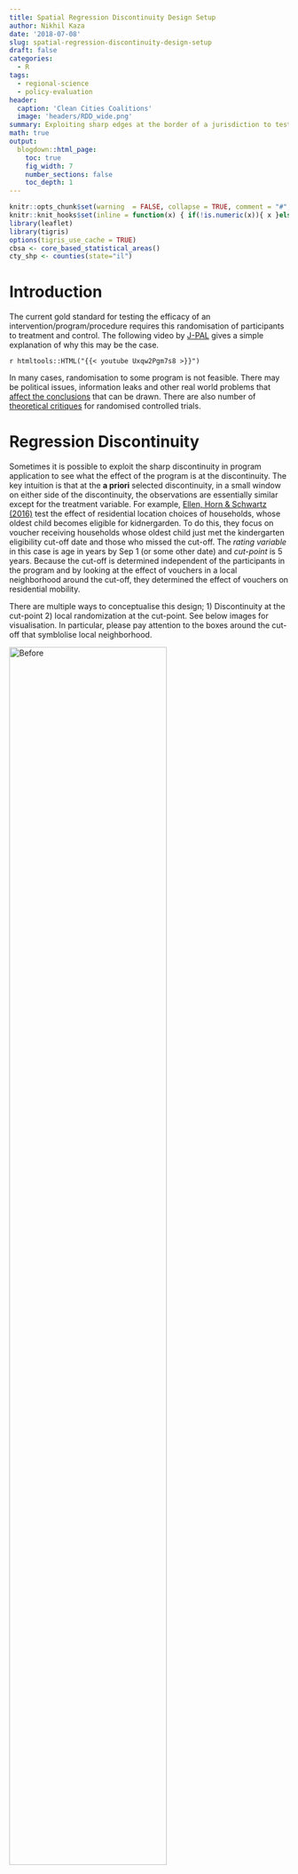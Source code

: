 ```yaml
---
title: Spatial Regression Discontinuity Design Setup
author: Nikhil Kaza
date: '2018-07-08'
slug: spatial-regression-discontinuity-design-setup
draft: false
categories:
  - R
tags:
  - regional-science
  - policy-evaluation
header:
  caption: 'Clean Cities Coalitions'
  image: 'headers/RDD_wide.png'
summary: Exploiting sharp edges at the border of a jurisdiction to test the effect of a program/policy.
math: true
output:
  blogdown::html_page:
    toc: true
    fig_width: 7
    number_sections: false
    toc_depth: 1
---
```



```r
knitr::opts_chunk$set(warning  = FALSE, collapse = TRUE, comment = "#", message = FALSE, progress = FALSE)
knitr::knit_hooks$set(inline = function(x) { if(!is.numeric(x)){ x }else{ prettyNum(round(x,2), big.mark=",") } })
library(leaflet)
library(tigris)
options(tigris_use_cache = TRUE)
cbsa <- core_based_statistical_areas()
cty_shp <- counties(state="il")
```

# Introduction
 
The current gold standard for testing the efficacy of an intervention/program/procedure requires this randomisation of participants to treatment and control. The following video by [J-PAL](https://www.povertyactionlab.org/) gives a simple explanation of why this may be the case.



`r htmltools::HTML("{{< youtube Uxqw2Pgm7s8 >}}")`


In many cases, randomisation to some program is not feasible. There may be political issues, information leaks and other real world problems that [affect the conclusions]( http://www.nber.org/papers/t0295) that can be drawn. There are also number of [theoretical critiques](https://doi.org/10.1016/j.socscimed.2017.12.005) for randomised controlled trials.


# Regression Discontinuity

Sometimes it is possible to exploit the sharp discontinuity in program application to see what the effect of the program is at the discontinuity. The key intuition is that at the **a priori** selected discontinuity, in a small window on either side of the discontinuity, the observations are essentially similar except for the treatment variable. For example, [Ellen, Horn & Schwartz (2016)](http://dx.doi.org/10.1002/pam.21929) test the effect of residential location choices of households,  whose oldest child becomes eligible for kidnergarden. To do this, they focus on voucher receiving households whose oldest child just met the kindergarten eligibility cut-off date and those who missed the cut-off. The *rating variable* in this case is age in years by Sep 1 (or some other date) and *cut-point* is 5 years. Because the cut-off is determined independent of the participants in the program and by looking at the effect of vouchers in a local neighborhood around the cut-off, they determined the effect of vouchers on residential mobility. 

There are multiple ways to conceptualise this design; 1) Discontinuity at the cut-point 2) local randomization at the cut-point. See below images for visualisation. In particular, please pay attention to the boxes around the cut-off that symblolise local neighborhood.

![Before](/post/2018-07-08-spatial-regression-discontinuity-design-setup_files/RDD_before.png){width=75%} ![After](/post/2018-07-08-spatial-regression-discontinuity-design-setup_files/RDD_after.png){width=75%}
*Images adapted from [Jacob et. al (2012)](https://www.mdrc.org/sites/default/files/RDD%20Guide_Full%20rev%202016_0.pdf)*


# Spatial Regression Discontinuity

It is relatively straightforward to construct a regression discontinuity when the rating variable is on a real line and cut-point is a point on that line, due to fact that real numbers is a [totally ordered set](http://mathworld.wolfram.com/TotallyOrderedSet.html), in particular, the comparability property w.r.t. $\lt$ holds. However, it is often the case that the discontinuity is a spatial one.

For example, a subsidy for rooftop solar is implemented by a city within its jurisdiction, and we want to test if the subsidy increased the adoption of rooftop solar. The  idea is parcels and households on both sides of the edge of the jurisdictions are similar and the key difference is the eligibility to the subsidy and therefore comparing the adoption rates among those households will help us identify if the subsidy has any effect.

Another example could be the effect of minimum wage regulation on employment levels as studied by [Dube, Lester and Reich (2010)](https://doi.org/10.1162/REST_a_00039). They do not employ a regression discontinuity design,  but a matching design, but the intuition is still applicable. Counties at the state borders are likely to be similar and state policy on minimum wage is the only differentiator and differences in employment trends among these subset of counties (at the border) are an estimate of whether minimum wage policies reduce employment levels or not.

Similar design for testing the effect of Clean Cities Coalition (CCC) program on air quality and number of alternative fueling stations in counties within and outside the coalition boundaries can be found in  [Qiu and Kaza (2016)](http://doi.og/10.1016/j.scitotenv.2016.11.119). In this study, we not only use the spatial discontinuity of the boundaries but also the temporal discontinuity of when the CCC came into existence. 

![Illustration of research design in [Qiu & Kaza (2016)](http://doi.og/10.1016/j.scitotenv.2016.11.119)](/post/2018-07-08-spatial-regression-discontinuity-design-setup_files/1-s2.0-S0048969716325736-gr2_lrg.jpg){width=600px}

There are some key differences between standard regression discontinuity and the spatial version. Please see [Keele and Titiunik (2015)](http://doi.og/10.1093/pan/mpu014). They are 1) different measures of distance from the cutoffs may require different identification assumptions 2) Compound treatments 3) Boundary points at the cut-off have different interpretation.

For the most part, I am going to ignore these differences in this post for the sake of illustration. In particular, when polygonal entities (instead of points) are the observations of interest, many of the differences are not that important.



# Identifying relevant observations on either side of the spatial discontinuity.

Let us assume that we have a discontinuity at the edge of the metropolitan statistical areas. For the purposes of illustration, I am going to download CBSA and county shapefiles from Census using `tigris` package. I am going to restrict my attention to Illinois for the sake of exposition.

```r
cbsa <- core_based_statistical_areas()
cty_shp <- counties(state="il")
```

```r
library(rgeos)
msa <- cbsa[cbsa$LSAD=="M1",] # Restrict attention only to Metro areas, ignore Micro
msa_IL <- msa[gCentroid(cty_shp, byid=T),] # Select metros that are in IL. 
```
{{% alert warning %}}
If we used the **"["** method using a polygon instead of points it selects MSAs that are also outside IL but are adjacent to IL county boundary files. It does not matter for the illustration, but may be problematic for other work. Hence we are keeping only those MSAs where the IL county centroids are in a MSA.
{{% /alert %}}

There are `r nrow(cty_shp)` counties in IL. 
```r
library(leaflet)

m <-  leaflet(cty_shp) %>%
    addProviderTiles(providers$Stamen.TonerLite, group = "Basemap",
                   options = providerTileOptions(minZoom = 4, maxZoom = 10)) %>%
   addProviderTiles(providers$Stamen.TonerLines, group = "Basemap",
                    options = providerTileOptions(minZoom = 4, maxZoom = 10)) %>%
       addPolygons(color = "gray", weight = 1, smoothFactor = 0.5,
              opacity = .75, fillOpacity = 0.5,
             fillColor = 'white',
              highlightOptions = highlightOptions(color = "blue", weight = 2, bringToFront = TRUE),
             label = cty_shp@data$NAME,
             labelOptions = labelOptions(
               style = list("font-weight" = "normal", padding = "3px 8px"),
               textsize = "15px",
               direction = "auto"),
             group = "Counties"
             ) %>%
          addPolygons(data = msa_IL, color = "black", weight = 2, smoothFactor = 0.5,
              opacity = .75, fillOpacity = 0.5,
             fillColor = 'red',
              highlightOptions = highlightOptions(color = "green", weight = 2, bringToFront = TRUE),
             label = msa_IL@data$NAME,
             labelOptions = labelOptions(
               style = list("font-weight" = "normal", padding = "3px 8px"),
               textsize = "15px",
               direction = "auto"),
             group = "MSA"
             ) %>%
  addLayersControl(
    overlayGroups = c("MSA", "Counties", 'Basemap'),
    options = layersControlOptions(collapsed = FALSE)
      )
  
m
```

Before running any topology operations, it is always a good idea to check to see if the geometry is valid (e.g. no self-intersections etc.)

```r
cty_shp[!gIsValid(cty_shp, byid = TRUE),]
```
Since this returns an empty list, lets proceed to extract all the counties within the MSA and outside MSA and use the TOUCHES relationship with the MSA boundary to extract counties within and outside the MSA. Note the > 0, for the reason that counties can be adjacent to many MSA boundaries.

```r
msa_ctyID <- cty_shp$CBSAFP %in% msa_IL$CBSAFP
msa_cty <- cty_shp[msa_ctyID,]
nonmsa_cty <- cty_shp[!msa_ctyID,]
treat_cty <- msa_cty[colSums(gTouches(msa_cty, gBoundary(msa_IL, byid=T), byid = T)) > 0,]
cntrl_cty <- nonmsa_cty[colSums(gTouches(nonmsa_cty, gBoundary(msa_IL, byid=T), byid = T)) > 0,]

```

Here is a visual representation.

```r
library(RColorBrewer)
pal <- brewer.pal(3, 'Dark2' )

m2 <-  leaflet(cty_shp) %>%
    addProviderTiles(providers$Stamen.TonerLite, group = "Basemap",
                   options = providerTileOptions(minZoom = 4, maxZoom = 10)) %>%
          addPolygons(data = msa_IL, color = "black", weight = 3, smoothFactor = 0.5,
              opacity = .75, fillOpacity = 0.1,
             fillColor = 'white',
              highlightOptions = highlightOptions(color = "green", weight = 2, bringToFront = TRUE),
             label = msa_IL@data$NAME,
             labelOptions = labelOptions(
               style = list("font-weight" = "normal", padding = "3px 8px"),
               textsize = "15px",
               direction = "auto"),
             group = "MSA"
             ) %>%
          addPolygons(data = treat_cty, color = "black", weight = 1, smoothFactor = 0.5,
              opacity = .75, fillOpacity = 0.8,
             fillColor = pal[1],
              highlightOptions = highlightOptions(color = "yellow", weight = 4, bringToFront = TRUE),
             group = "Treatment"
             ) %>%
            addPolygons(data = cntrl_cty, color = "black", weight = 1, smoothFactor = 0.5,
              opacity = .75, fillOpacity = 0.8,
             fillColor = pal[2],
              highlightOptions = highlightOptions(color = "yellow", weight = 4, bringToFront = TRUE),
             group = "Control"
             ) %>%
           addPolygons(data= cty_shp, color = "gray", weight = 1, smoothFactor = 0.5,
              opacity = .75, fillOpacity = 0.1,
             fillColor = 'gray',
              highlightOptions = highlightOptions(color = "blue", weight = 2, bringToFront = TRUE),
             label = cty_shp@data$NAME,
             labelOptions = labelOptions(
               style = list("font-weight" = "normal", padding = "3px 8px"),
               textsize = "15px",
               direction = "auto"),
             group = "Counties"
             )%>%
  addLayersControl(
    overlayGroups = c("Treatment", 'Control', "MSA", "Basemap"),
    options = layersControlOptions(collapsed = FALSE)
      )
  
m2
```

Note how Kane and Dupage counties, near Chicago are not part of the treatment. Nor are Clark and Cumberland near Terra Haute, IN. It looks like we have acheived the right results.

Now that treatment and control groups are formulated at the spatial discontinuity boundary, standard techniques will then be followed to estimate the local treatment effect.

A major point to note, however, is the distinction between what is considered 'local' around the cutoff in RDD. In the standard case, the local is defined as a neighborhood based on the distance to the rating variable, i.e. rectangle around the cut-off. In the spatial case, the local is defined as any region that is on either side of the discontinuity (at least in this case). In some senses, Touches criterion is also a 'distance' metric, if we were to reimagine the regions as network nodes, where two nodes are connected by a link, if they are contigous. The network distance threshold is then 1. One could also imagine a different neighborhood around the discontinuity e.g. all regions within a k-buffer around the discontinuity, or all regions that are continguous of order 2 etc.  The choice of this neighborhood is largely arbitrary and based on convention in the field.



# Point Set Theory and the DE-9IM Matrix

Another way of doing this would be to use the function gRelate. gRelate, by ID = T, would give the DE-9IM relation for each pair of polygons (e.g. FF2FF1212). Then it is a matter of parsing the code to figure out which ones are exterior and which ones are interior to MSA polygons.

It is useful to digress into some topology and [summarize the relationships and their representations](http://docs.geotools.org/stable/userguide/library/jts/dim9.html). 

We need concepts for interior, exterior and a boundary for various spatial types of points, lines and regions. 

- Point: Everything outside the point is in the exterior, no boundary
- Line: All points along length, boundary is the two end points and exterior is everything outside the line.
- Region: Standard definitions apply (see below), however, pay attention to the holes. 

 
Relationships between Regions are described as a matrix produced by comparing the intersection of the Interior, Boundary and Exterior properties of both regions. This comparison referred to as the Dimensionally Extended 9-Intersection Matrix or DE-9IM.

![](/post/2018-07-08-spatial-regression-discontinuity-design-setup_files/twopolygons.png){width=500px height=500px}
*Image from [Wikipedia](https://en.wikipedia.org/wiki/DE-9IM)

The above figure has the DE-9IM(*a*,*b*) string code is '212101212', each character corresponding to the dimension of the intersction in the above matrix. Thus the relationship between two spatial entities can be described has string of 9 characters.

Consider the following definition of Area/Area overlap:

OVERLAP|	Interior|	Boundary|	Exterior|
---| ----| -----|----|
Interior|	T	|*|	T|
Boundary|	*	|*|	*|
Exterior|	T	|* |	*|

Where T is dimension $\ge$ 0, F is $\neg$ T and \* is any. So the binary representation for overlap is "T\*T\*\*\*T\*\*". Interpretation is that interiors of the two areas intersect, exteriors of the two areas intersect and atleast exterior of region *a* (row) intersects with interior of region *b*.

Another relevant relationship for this post is is TOUCHES, whose binary representation is "F\*\*\*T\*\*\*\*", i.e. interiors do not intersect, but boundaries do (when *a* and *b* are not points).

So to return to our example to get control and treatment counties we can exploit these patterns. Counties at the edge of the MSA but are within it, intersect on the interoir and the boundary but the no intersection among the exterior and the boundary. Counties at the edge of MSA that are outside the MSA, have intersection of the interior of the county and exterior of the MSA, boundaries of of the MSA and counties, and no intersection between interiors.

We will also exploit the feature that counties belong to a single MSA but could be exterior to multiple MSA. To account for that in the control observations, we simply exclude the observations that are already selected as treatment in the prior step.

```r

msaId2 <- colSums(gRelate(cty_shp, msa_IL, pattern="T*F*TF***", byid = T)) > 0
treat_cty2 <- cty_shp[msaId2,] #Interiors and boundaries intersect, exteriors and interior does not and neither does boundary and exterior.
cntrl_cty2 <- cty_shp[colSums(gRelate(cty_shp, msa_IL, pattern="F*T*T****", byid =T)) > 0 & !msaId2,] #Interiors do not intersect, boundaries intersect, exteriors of MSA and interior of county intersects. Also ignore the ones that are already selected into treatment.
all.equal(treat_cty, treat_cty2)
all.equal(cntrl_cty, cntrl_cty2)

```

# Limitations

There are many limitations of RD designs and the some of those limitations translate to spatial discontinuity designs. But there are three chief limitations, we should pay attention to. 

1. Apriori determination/Endogeneity: It is mostly not true that the discontinuity is exogenous and determined *a priori*. For example, the MSA boundaries are largely determined by economic activity and inclusion in an MSA is usually correlated with the variable we are seeking to observe. Thus in many situations, it will not be possible to over come these limitations. One way to validate the results is to change the spatial discontinuity (by buffering outwards and inwards for example) and see if there is an observed effect of the 'real' boundary. 

2. Fuzzy boundaries and Errors: Spatial operations are notoriously susceptible to boundary errors. Just as on real line, machine tolerances and representations of numbers trip up $\lt$,  $=$ operators, errors at the boundary lines, accuracy and scale crucially  determine whether the topological relations are identified or not (especially gTouches). To see this issue in the example in the post, download and rerun the analysis with cartographic boundary files, e.g. using tigris download command `counties(state="IL", cb=TRUE)` etc. One can overcome this by considering all the polygons within the bounding box or $\epsilon$ distance between the boundaries. 

3. Exchangeability: Exchangeability is an assumption that states that assignment of observations to the treatment condition is random, in other words, control regions could potentially be treatment regions. This is often a problem, if there are dramatic differences between regions within and outside the spatial discontinuity. For example, notice that we paid no attention to the size of the county in our analyses and if counties within MSA are smaller (on popultion, area, economic activity etc.) than outside MSA then there is a violation of exchangeability assumption. This assumption is often violated, so special attention should be paid to the descriptives.

# Conclusions

All in all spatial regression discontinuity is becoming increasingly popular method to evaluate the effect of various programs, especially in a political system that is federated and the jurisdictional boundaries often serve as spatial discontinuity. While care should be paid to the analysis and the assumptions, it is a useful tool. 

